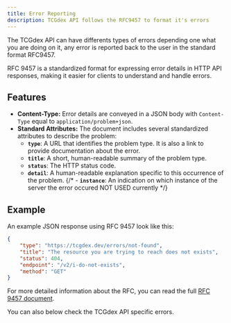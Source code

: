 ```yaml
---
title: Error Reporting
description: TCGdex API follows the RFC9457 to format it's errors
---
```


The TCGdex API can have differents types of errors depending one what you are doing on it, any error is reported back to the user in the standard format RFC9457.

RFC 9457 is a standardized format for expressing error details in HTTP API responses, making it easier for clients to understand and handle errors.

## Features
- **Content-Type:** Error details are conveyed in a JSON body with `Content-Type` equal to `application/problem+json`.
- **Standard Attributes:** The document includes several standardized attributes to describe the problem:
  - **`type`**: A URL that identifies the problem type. It is also a link to provide documentation about the error.
  - **`title`**: A short, human-readable summary of the problem type.
  - **`status`**: The HTTP status code.
  - **`detail`**: A human-readable explanation specific to this occurrence of the problem.
  {/* - **`instance`**: An indication on which instance of the server the error occured NOT USED currently */}

## Example
An example JSON response using RFC 9457 look like this:
```json
{
	"type": "https://tcgdex.dev/errors/not-found",
	"title": "The resource you are trying to reach does not exists",
	"status": 404,
	"endpoint": "/v2/i-do-not-exists",
	"method": "GET"
}
```

For more detailed information about the RFC, you can read the full [RFC 9457 document](https://www.rfc-editor.org/rfc/9457).

You can also below check the TCGdex API specific errors.
